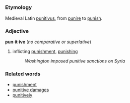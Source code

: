 =={{en}}==
===Etymology===
Medieval Latin [[punitivus]], from [[punire]] to [[punish]].

===Adjective===
'''pun·it·ive''' (''no comparative or superlative'')
# inflicting [[punishment]], [[punishing]]
#:''Washington imposed punitive sanctions on Syria''

===Related words===
*[[punishment]]
*[[punitive damages]]
*[[punitively]]
